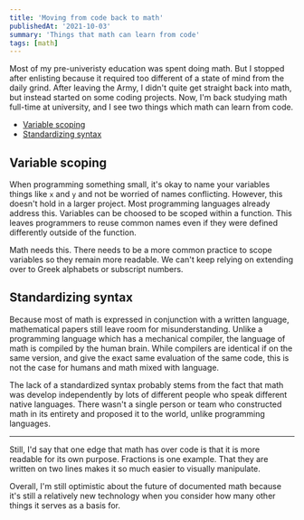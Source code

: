 ```yaml
---
title: 'Moving from code back to math'
publishedAt: '2021-10-03'
summary: 'Things that math can learn from code'
tags: [math]
---
```


Most of my pre-univeristy education was spent doing math. But I stopped after
enlisting because it required too different of a state of mind from the daily
grind. After leaving the Army, I didn't quite get straight back into math, but
instead started on some coding projects. Now, I'm back studying math full-time
at university, and I see two things which math can learn from code.

- [Variable scoping](#variable-scoping)
- [Standardizing syntax](#standardizing-syntax)

## Variable scoping

When programming something small, it's okay to name your variables things like
`x` and `y` and not be worried of names conflicting. However, this doesn't hold
in a larger project. Most programming languages already address this. Variables
can be choosed to be scoped within a function. This leaves programmers to reuse
common names even if they were defined differently outside of the function.

Math needs this. There needs to be a more common practice to scope variables so
they remain more readable. We can't keep relying on extending over to Greek
alphabets or subscript numbers.

## Standardizing syntax

Because most of math is expressed in conjunction with a written language,
mathematical papers still leave room for misunderstanding. Unlike a programming
language which has a mechanical compiler, the language of math is compiled by
the human brain. While compilers are identical if on the same version, and give
the exact same evaluation of the same code, this is not the case for humans and
math mixed with language.

The lack of a standardized syntax probably stems from the fact that math was
develop independently by lots of different people who speak different native
languages. There wasn't a single person or team who constructed math in its
entirety and proposed it to the world, unlike programming languages.

---

Still, I'd say that one edge that math has over code is that it is more readable
for its own purpose. Fractions is one example. That they are written on two
lines makes it so much easier to visually manipulate.

Overall, I'm still optimistic about the future of documented math because it's
still a relatively new technology when you consider how many other things it
serves as a basis for.
